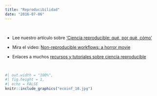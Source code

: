 ```yaml
---
title: "Reproducibilidad"
date: "2016-07-06"
---
```


<br>

- Lee nuestro artículo sobre [‘Ciencia reproducible: qué, por qué, cómo’](https://doi.org/10.7818/ECOS.2016.25-2.11)

- Mira el video: [Non-reproducible workflows: a horror movie](https://youtu.be/s3JldKoA0zw)

- Enlaces a muchos [recursos y tutoriales sobre ciencia reproducible](https://github.com/ecoinfAEET/Reproducibilidad/blob/master/Recursos.Rmd)

<br>

```r
#| out.width = "100%",
#| fig.height = 1,
#| echo = FALSE
knitr::include_graphics("ecoinf_10.jpg")
```

